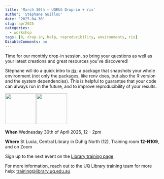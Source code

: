 ```yaml
---
title: 'March 30th – UQRUG Drop-in + rix'
author: 'Stéphane Guillou'
date: '2025-04-30'
slug: apr2025
categories:
  - workshop
tags: [R, drop-in, help, reproducibility, environments, rix]
DisableComments: no
---
```


Time for our monthly drop-in session, so bring your questions as well as your latest creations and great resources you've discovered!

Stéphane will do a quick intro to [rix](https://docs.ropensci.org/rix/): a package that snapshots your whole environment (not only the packages, like renv does, but also the R version and the system dependencies). This is helpful to guarantee that your code can always run in the future, and to improve reproducibility of your results.

<p float="left">

<img src="https://uqrug.netlify.app/uqrug.png" height="100" style="margin-right:-0.2em;"/> <img src="rix.png" height="100" style="margin-right:-0.2em;"/>

</p>

**When** Wednesday 30th of April 2025, 12 - 2pm

**Where** St Lucia, Central Library in Duhig North (12), Training room **12-N109**, and on Zoom

Sign up to the next event on the [Library training page](https://studenthub.uq.edu.au/students/events/detail/5669021)

For more information, reach out to the UQ Library training team for more help: <a href="javascript:void(0);" onclick="copyEvent('copy')" id="copy" title="Click to copy email address">training\@library.uq.edu.au</a>
